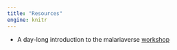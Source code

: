 ```yaml
---
title: "Resources"
engine: knitr
---
```



* A day-long introduction to the malariaverse [workshop](https://mrc-ide.github.io/mvw/)
